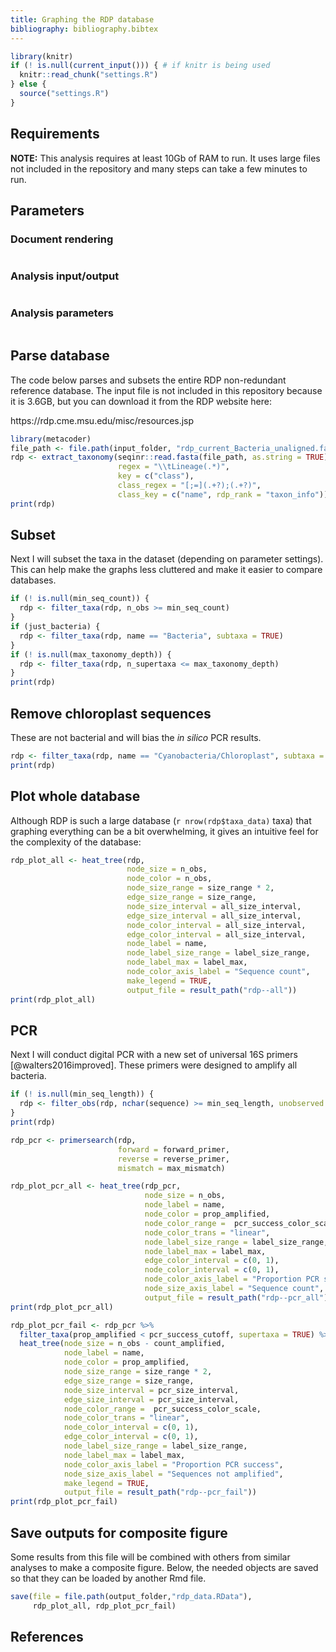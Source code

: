```yaml
---
title: Graphing the RDP database
bibliography: bibliography.bibtex
---
```

```r
library(knitr)
if (! is.null(current_input())) { # if knitr is being used
  knitr::read_chunk("settings.R")
} else {
  source("settings.R")
}
```

## Requirements 

**NOTE:** This analysis requires at least 10Gb of RAM to run.
It uses large files not included in the repository and many steps can take a few minutes to run. 

## Parameters

### Document rendering

```r
```

### Analysis input/output

```r
```

### Analysis parameters

```r
```


## Parse database

The code below parses and subsets the entire RDP non-redundant reference database.
The input file is not included in this repository because it is 3.6GB, but you can download it from the RDP website here: 

https://rdp.cme.msu.edu/misc/resources.jsp

```r
library(metacoder)
file_path <- file.path(input_folder, "rdp_current_Bacteria_unaligned.fa")
rdp <- extract_taxonomy(seqinr::read.fasta(file_path, as.string = TRUE),
                        regex = "\\tLineage(.*)",
                        key = c("class"),
                        class_regex = "[;=](.+?);(.+?)",
                        class_key = c("name", rdp_rank = "taxon_info"))
print(rdp)
```

## Subset

Next I will subset the taxa in the dataset (depending on parameter settings). 
This can help make the graphs less cluttered and make it easier to compare databases. 

```r
if (! is.null(min_seq_count)) {
  rdp <- filter_taxa(rdp, n_obs >= min_seq_count)
}
if (just_bacteria) {
  rdp <- filter_taxa(rdp, name == "Bacteria", subtaxa = TRUE)
}
if (! is.null(max_taxonomy_depth)) {
  rdp <- filter_taxa(rdp, n_supertaxa <= max_taxonomy_depth)
}
print(rdp)
```


## Remove chloroplast sequences

These are not bacterial and will bias the *in silico* PCR results.

```r
rdp <- filter_taxa(rdp, name == "Cyanobacteria/Chloroplast", subtaxa = TRUE, invert = TRUE)
print(rdp)
```


## Plot whole database

Although RDP is such a large database (`r nrow(rdp$taxa_data)` taxa) that graphing everything can be a bit overwhelming, it gives an intuitive feel for the complexity of the database:

```r
rdp_plot_all <- heat_tree(rdp,
                          node_size = n_obs,
                          node_color = n_obs,
                          node_size_range = size_range * 2,
                          edge_size_range = size_range,
                          node_size_interval = all_size_interval,
                          edge_size_interval = all_size_interval,
                          node_color_interval = all_size_interval,
                          edge_color_interval = all_size_interval,
                          node_label = name,
                          node_label_size_range = label_size_range,
                          node_label_max = label_max,
                          node_color_axis_label = "Sequence count",
                          make_legend = TRUE,
                          output_file = result_path("rdp--all"))
print(rdp_plot_all)
```


## PCR

Next I will conduct digital PCR with a new set of universal 16S primers [@walters2016improved].
These primers were designed to amplify all bacteria.

```r
if (! is.null(min_seq_length)) {
  rdp <- filter_obs(rdp, nchar(sequence) >= min_seq_length, unobserved = FALSE)
}
print(rdp)
```

```r
rdp_pcr <- primersearch(rdp,
                        forward = forward_primer,
                        reverse = reverse_primer,
                        mismatch = max_mismatch)
```

```r
rdp_plot_pcr_all <- heat_tree(rdp_pcr,
                              node_size = n_obs,
                              node_label = name,
                              node_color = prop_amplified,
                              node_color_range =  pcr_success_color_scale,
                              node_color_trans = "linear",
                              node_label_size_range = label_size_range,
                              node_label_max = label_max,
                              edge_color_interval = c(0, 1),
                              node_color_interval = c(0, 1),
                              node_color_axis_label = "Proportion PCR success",
                              node_size_axis_label = "Sequence count",
                              output_file = result_path("rdp--pcr_all"))
print(rdp_plot_pcr_all)
```

```r
rdp_plot_pcr_fail <- rdp_pcr %>%
  filter_taxa(prop_amplified < pcr_success_cutoff, supertaxa = TRUE) %>%
  heat_tree(node_size = n_obs - count_amplified,
            node_label = name,
            node_color = prop_amplified,
            node_size_range = size_range * 2,
            edge_size_range = size_range,
            node_size_interval = pcr_size_interval,
            edge_size_interval = pcr_size_interval,
            node_color_range =  pcr_success_color_scale,
            node_color_trans = "linear",
            node_color_interval = c(0, 1),
            edge_color_interval = c(0, 1),
            node_label_size_range = label_size_range,
            node_label_max = label_max,
            node_color_axis_label = "Proportion PCR success",
            node_size_axis_label = "Sequences not amplified",
            make_legend = TRUE,
            output_file = result_path("rdp--pcr_fail"))
print(rdp_plot_pcr_fail)
```


## Save outputs for composite figure

Some results from this file will be combined with others from similar analyses to make a composite figure.
Below, the needed objects are saved so that they can be loaded by another Rmd file.

```r
save(file = file.path(output_folder,"rdp_data.RData"),
     rdp_plot_all, rdp_plot_pcr_fail)
```

## References